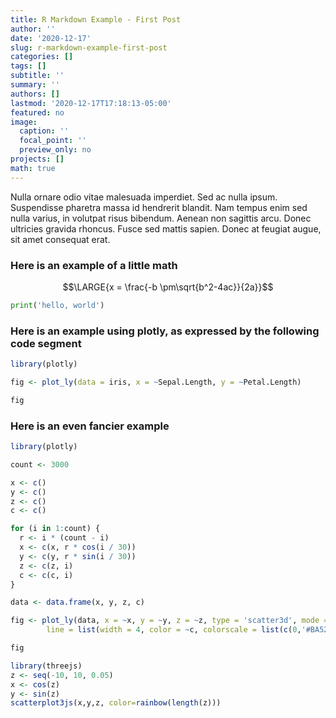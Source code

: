 ```yaml
---
title: R Markdown Example - First Post
author: ''
date: '2020-12-17'
slug: r-markdown-example-first-post
categories: []
tags: []
subtitle: ''
summary: ''
authors: []
lastmod: '2020-12-17T17:18:13-05:00'
featured: no
image:
  caption: ''
  focal_point: ''
  preview_only: no
projects: []
math: true
---
```


Nulla ornare odio vitae malesuada imperdiet. Sed ac nulla ipsum. Suspendisse pharetra massa id hendrerit blandit. Nam tempus enim sed nulla varius, in volutpat risus bibendum. Aenean non sagittis arcu. Donec ultricies gravida rhoncus. Fusce sed mattis sapien. Donec at feugiat augue, sit amet consequat erat.

### Here is an example of a little math

$$\LARGE{x = \frac{-b \pm\sqrt{b^2-4ac}}{2a}}$$

```python
print('hello, world')
```

### Here is an example using plotly, as expressed by the following code segment

```r
library(plotly)

fig <- plot_ly(data = iris, x = ~Sepal.Length, y = ~Petal.Length)

fig
```

### Here is an even fancier example

```r
library(plotly)

count <- 3000

x <- c()
y <- c()
z <- c()
c <- c()

for (i in 1:count) {
  r <- i * (count - i)
  x <- c(x, r * cos(i / 30))
  y <- c(y, r * sin(i / 30))
  z <- c(z, i)
  c <- c(c, i)
}

data <- data.frame(x, y, z, c)

fig <- plot_ly(data, x = ~x, y = ~y, z = ~z, type = 'scatter3d', mode = 'lines',
        line = list(width = 4, color = ~c, colorscale = list(c(0,'#BA52ED'), c(1,'#FCB040'))))

fig
```


```r
library(threejs)
z <- seq(-10, 10, 0.05)
x <- cos(z)
y <- sin(z)
scatterplot3js(x,y,z, color=rainbow(length(z)))
```
